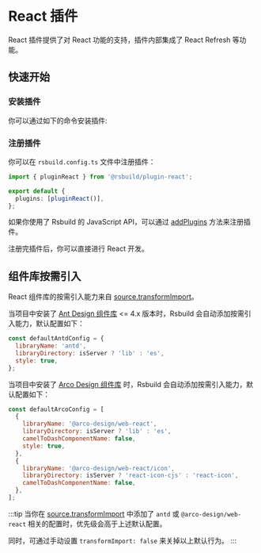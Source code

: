 # React 插件

React 插件提供了对 React 功能的支持，插件内部集成了 React Refresh 等功能。

## 快速开始

### 安装插件

你可以通过如下的命令安装插件:


<PackageManagerTabs command="add @rsbuild/plugin-react -D" />

### 注册插件

你可以在 `rsbuild.config.ts` 文件中注册插件：

```ts title="rsbuild.config.ts"
import { pluginReact } from '@rsbuild/plugin-react';

export default {
  plugins: [pluginReact()],
};
```

如果你使用了 Rsbuild 的 JavaScript API，可以通过 [addPlugins](/api/javascript-api/instance.html#rsbuildaddplugins) 方法来注册插件。

注册完插件后，你可以直接进行 React 开发。

## 组件库按需引入

React 组件库的按需引入能力来自 [source.transformImport](/config/options/source.html#sourcetransformimport)。

当项目中安装了 [Ant Design 组件库](https://npmjs.com/package/antd) &lt;= 4.x 版本时，Rsbuild 会自动添加按需引入能力，默认配置如下：

```js
const defaultAntdConfig = {
  libraryName: 'antd',
  libraryDirectory: isServer ? 'lib' : 'es',
  style: true,
};
```

当项目中安装了 [Arco Design 组件库](https://npmjs.com/package/@arco-design/web-react) 时，Rsbuild 会自动添加按需引入能力，默认配置如下：

```js
const defaultArcoConfig = [
  {
    libraryName: '@arco-design/web-react',
    libraryDirectory: isServer ? 'lib' : 'es',
    camelToDashComponentName: false,
    style: true,
  },
  {
    libraryName: '@arco-design/web-react/icon',
    libraryDirectory: isServer ? 'react-icon-cjs' : 'react-icon',
    camelToDashComponentName: false,
  },
];
```

:::tip
当你在 [source.transformImport](/config/options/source.html#sourcetransformimport) 中添加了 `antd` 或 `@arco-design/web-react` 相关的配置时，优先级会高于上述默认配置。

同时，可通过手动设置 `transformImport: false` 来关掉以上默认行为。
:::
